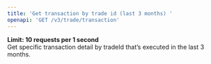 ```yaml
---
title: 'Get transaction by trade id (last 3 months) '
openapi: 'GET /v3/trade/transaction'
---
```

**Limit: 10 requests per 1 second**  
Get specific transaction detail by tradeId that’s executed in the last 3 months.
